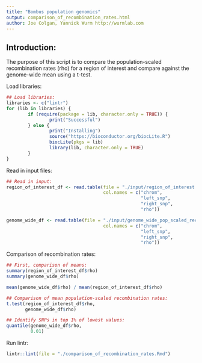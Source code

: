 ```yaml
---
title: "Bombus population genomics"
output: comparison_of_recombination_rates.html
author: Joe Colgan, Yannick Wurm http://wurmlab.com
---
```


## Introduction:
The purpose of this script is to compare the population-scaled recombination rates (rho) for a region of interest and compare against the genome-wide mean using a t-test.

Load libraries:
```r
## Load libraries:
libraries <- c("lintr")
for (lib in libraries) {
        if (require(package = lib, character.only = TRUE)) {
                print("Successful")
        } else {
                print("Installing")
                source("https://bioconductor.org/biocLite.R")
                biocLite(pkgs = lib)
                library(lib, character.only = TRUE)
        }
}
```

Read in input files:

```r
## Read in input:
region_of_interest_df <- read.table(file = "./input/region_of_interest.txt",
                                    col.names = c("chrom",
                                                  "left_snp",
                                                  "right_snp",
                                                  "rho"))

genome_wide_df <- read.table(file = "./input/genome_wide_pop_scaled_recombination_rates.txt",
                                    col.names = c("chrom",
                                                  "left_snp",
                                                  "right_snp",
                                                  "rho"))
```

Comparison of recombination rates:

```r
## First, comparison of means:
summary(region_of_interest_df$rho)
summary(genome_wide_df$rho)

mean(genome_wide_df$rho) / mean(region_of_interest_df$rho)

## Comparison of mean population-scaled recombination rates:
t.test(region_of_interest_df$rho,
       genome_wide_df$rho)

## Identify SNPs in top 1% of lowest values:
quantile(genome_wide_df$rho,
         0.01)
```

Run lintr:

```r
lintr::lint(file = "./comparison_of_recombination_rates.Rmd")
```